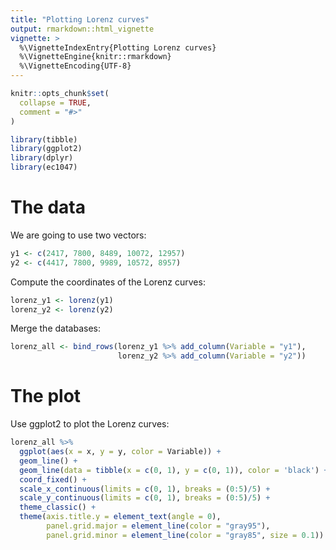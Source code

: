 ```yaml
---
title: "Plotting Lorenz curves"
output: rmarkdown::html_vignette
vignette: >
  %\VignetteIndexEntry{Plotting Lorenz curves}
  %\VignetteEngine{knitr::rmarkdown}
  %\VignetteEncoding{UTF-8}
---
```


```r
knitr::opts_chunk$set(
  collapse = TRUE,
  comment = "#>"
)
```

```r
library(tibble)
library(ggplot2)
library(dplyr)
library(ec1047)
```

# The data

We are going to use two vectors:
```r
y1 <- c(2417, 7800, 8489, 10072, 12957)
y2 <- c(4417, 7800, 9989, 10572, 8957)
```

Compute the coordinates of the Lorenz curves:
```r
lorenz_y1 <- lorenz(y1)
lorenz_y2 <- lorenz(y2)
```

Merge the databases:
```r
lorenz_all <- bind_rows(lorenz_y1 %>% add_column(Variable = "y1"), 
                        lorenz_y2 %>% add_column(Variable = "y2"))
```


# The plot

Use ggplot2 to plot the Lorenz curves:
```r
lorenz_all %>% 
  ggplot(aes(x = x, y = y, color = Variable)) + 
  geom_line() + 
  geom_line(data = tibble(x = c(0, 1), y = c(0, 1)), color = 'black') + 
  coord_fixed() +
  scale_x_continuous(limits = c(0, 1), breaks = (0:5)/5) + 
  scale_y_continuous(limits = c(0, 1), breaks = (0:5)/5) +
  theme_classic() +
  theme(axis.title.y = element_text(angle = 0),
        panel.grid.major = element_line(color = "gray95"),
        panel.grid.minor = element_line(color = "gray85", size = 0.1))  
```

 
